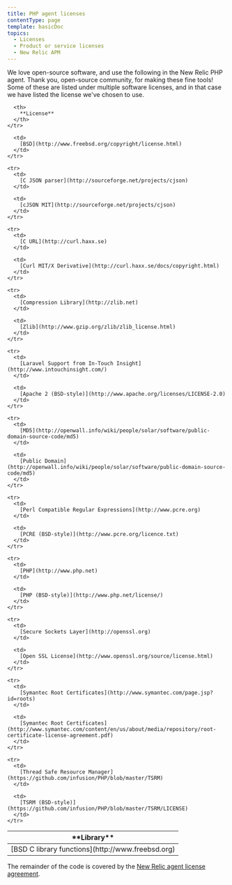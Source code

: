 ```yaml
---
title: PHP agent licenses
contentType: page
template: basicDoc
topics:
  - Licenses
  - Product or service licenses
  - New Relic APM
---
```


We love open-source software, and use the following in the New Relic PHP agent. Thank you, open-source community, for making these fine tools! Some of these are listed under multiple software licenses, and in that case we have listed the license we've chosen to use.

<Table>
  <thead>
    <tr>
      <th width={250}>
        **Library**
      </th>

      <th>
        **License**
      </th>
    </tr>
  </thead>

  <tbody>
    <tr>
      <td>
        [BSD C library functions](http://www.freebsd.org)
      </td>

      <td>
        [BSD](http://www.freebsd.org/copyright/license.html)
      </td>
    </tr>

    <tr>
      <td>
        [C JSON parser](http://sourceforge.net/projects/cjson)
      </td>

      <td>
        [cJSON MIT](http://sourceforge.net/projects/cjson)
      </td>
    </tr>

    <tr>
      <td>
        [C URL](http://curl.haxx.se)
      </td>

      <td>
        [Curl MIT/X Derivative](http://curl.haxx.se/docs/copyright.html)
      </td>
    </tr>

    <tr>
      <td>
        [Compression Library](http://zlib.net)
      </td>

      <td>
        [Zlib](http://www.gzip.org/zlib/zlib_license.html)
      </td>
    </tr>

    <tr>
      <td>
        [Laravel Support from In-Touch Insight](http://www.intouchinsight.com/)
      </td>

      <td>
        [Apache 2 (BSD-style)](http://www.apache.org/licenses/LICENSE-2.0)
      </td>
    </tr>

    <tr>
      <td>
        [MD5](http://openwall.info/wiki/people/solar/software/public-domain-source-code/md5)
      </td>

      <td>
        [Public Domain](http://openwall.info/wiki/people/solar/software/public-domain-source-code/md5)
      </td>
    </tr>

    <tr>
      <td>
        [Perl Compatible Regular Expressions](http://www.pcre.org)
      </td>

      <td>
        [PCRE (BSD-style)](http://www.pcre.org/licence.txt)
      </td>
    </tr>

    <tr>
      <td>
        [PHP](http://www.php.net)
      </td>

      <td>
        [PHP (BSD-style)](http://www.php.net/license/)
      </td>
    </tr>

    <tr>
      <td>
        [Secure Sockets Layer](http://openssl.org)
      </td>

      <td>
        [Open SSL License](http://www.openssl.org/source/license.html)
      </td>
    </tr>

    <tr>
      <td>
        [Symantec Root Certificates](http://www.symantec.com/page.jsp?id=roots)
      </td>

      <td>
        [Symantec Root Certificates](http://www.symantec.com/content/en/us/about/media/repository/root-certificate-license-agreement.pdf)
      </td>
    </tr>

    <tr>
      <td>
        [Thread Safe Resource Manager](https://github.com/infusion/PHP/blob/master/TSRM)
      </td>

      <td>
        [TSRM (BSD-style)](https://github.com/infusion/PHP/blob/master/TSRM/LICENSE)
      </td>
    </tr>
  </tbody>
</Table>

The remainder of the code is covered by the [New Relic agent license agreement](/docs/licenses/license-information/other-licenses/new-relic-agent-license).

